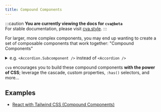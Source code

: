 ```yaml
---
title: Compound Components
---
```


:::caution
**You are currently viewing the docs for `cva@beta`**  
For stable documentation, please visit [cva.style](https://cva.style).
:::

For larger, more complex components, you may end up wanting to create a set of composable components that work together: "Compound Components"

<details>
<summary>e.g. <code>&lt;Accordion.Subcomponent /&gt;</code> instead of <code>&lt;Accordion /&gt;</code></summary>

```tsx
import * as Accordion from "./Accordion";

function Example() {
  return (
    <Accordion.Root>
      <Accordion.Item>
        <Accordion.Header>Section 1</Accordion.Header>
        <Accordion.Content>Content 1</Accordion.Content>
      </Accordion.Item>
    </Accordion.Root>
  );
}
```

</details>

`cva` encourages you to build these compound components **with the power of CSS**; leverage the cascade, custom properties, `:has()` selectors, and more…

## Examples

- [React with Tailwind CSS (Compound Components)](../examples/react/tailwindcss#compound-components)
